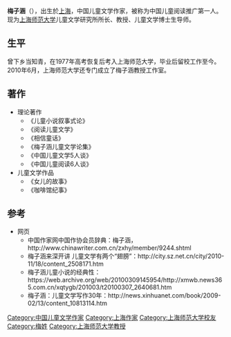 {{BLP unsourced|time=2010-10-28T00:48:08+00:00}}
'''梅子涵'''（{{bd|1949年||}}），出生於[[上海|上海]]，中国儿童文学作家，被称为中国儿童阅读推广第一人。现为[[上海师范大学|上海师范大学]]儿童文学研究所所长、教授、儿童文学博士生导师。

==生平==
曾下乡当知青，在1977年高考恢复后考入上海师范大学，毕业后留校工作至今。2010年6月，上海师范大学还专门成立了梅子涵教授工作室。

== 著作 ==
*理论著作
**《儿童小说叙事式论》
**《阅读儿童文学》
**《相信童话》
**《梅子涵儿童文学论集》
**《中国儿童文学5人谈》
**《中国儿童阅读6人谈》
*儿童文学作品
**《女儿的故事》
**《咖啡馆纪事》

==参考==
*网页
**中国作家网中国作协会员辞典：梅子涵，http://www.chinawriter.com.cn/zxhy/member/9244.shtml{{Dead link}}
**梅子涵来深开讲 儿童文学有两个“翅膀”：http://city.sz.net.cn/city/2010-11/18/content_2508171.htm{{dead link|date=2018年3月 |bot=InternetArchiveBot |fix-attempted=yes }}
**梅子涵儿童小说的经典性：https://web.archive.org/web/20100309145954/http://xmwb.news365.com.cn/xqtygb/201003/t20100307_2640681.htm
**梅子涵：儿童文学写作30年：http://news.xinhuanet.com/book/2009-02/13/content_10813114.htm {{Wayback|url=http://news.xinhuanet.com/book/2009-02/13/content_10813114.htm |date=20091213172409 }}

{{全国优秀儿童文学奖}}
{{Authority control}}
{{DEFAULTSORT:M}}
[[Category:中国儿童文学作家|Category:中国儿童文学作家]]
[[Category:上海作家|Category:上海作家]]
[[Category:上海师范大学校友|Category:上海师范大学校友]]
[[Category:梅姓|Category:梅姓]]
[[Category:上海师范大学教授|Category:上海师范大学教授]]